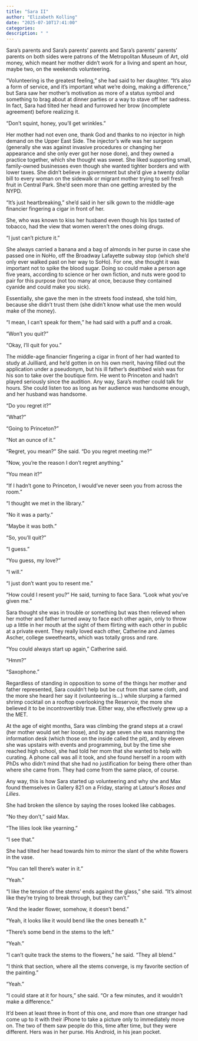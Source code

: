 ```yaml
---
title: "Sara II"
author: "Elizabeth Kolling"
date: "2025-07-10T17:41:00"
categories: 
description: " "
---
```



Sara’s parents and Sara’s parents’ parents and Sara’s parents’ parents’ parents on both sides were patrons of the Metropolitan Museum of Art, old money, which meant her mother didn’t work for a living and spent an hour, maybe two, on the weekends volunteering. 

“Volunteering is the greatest feeling,” she had said to her daughter. “It’s also a form of service, and it’s important what we’re doing, making a difference,” but Sara saw her mother’s motivation as more of a status symbol and something to brag about at dinner parties or a way to stave off her sadness. In fact, Sara had tilted her head and furrowed her brow (incomplete agreement) before realizing it. 

“Don’t squint, honey, you’ll get wrinkles.”

Her mother had not even one, thank God and thanks to no injector in high demand on the Upper East Side. The injector’s wife was her surgeon (generally she was against invasive procedures or changing her appearance and she only ever got her nose done), and they owned a practice together, which she thought was sweet. She liked supporting small, family-owned businesses even though she wanted tighter borders and with lower taxes. She didn’t believe in government but she’d give a twenty dollar bill to every woman on the sidewalk or migrant mother trying to sell fresh fruit in Central Park. She’d seen more than one getting arrested by the NYPD. 

“It’s just heartbreaking,” she’d said in her silk gown to the middle-age financier fingering a cigar in front of her.

She, who was known to kiss her husband even though his lips tasted of tobacco, had the view that women weren’t the ones doing drugs. 

“I just can’t picture it.” 

She always carried a banana and a bag of almonds in her purse in case she passed one in NoHo, off the Broadway Lafayette subway stop (which she’d only ever walked past on her way to SoHo). For one, she thought it was important not to spike the blood sugar. Doing so could make a person age five years, according to science or her own fiction, and nuts were good to pair for this purpose (not too many at once, because they contained cyanide and could make you sick). 

Essentially, she gave the men in the streets food instead, she told him, because she didn’t trust them (she didn’t know what use the men would make of the money). 

“I mean, I can’t speak for them,” he had said with a puff and a croak. 

“Won’t you quit?”

“Okay, I’ll quit for you.”

The middle-age financier fingering a cigar in front of her had wanted to study at Juilliard, and he’d gotten in on his own merit, having filled out the application under a pseudonym, but his ill father’s deathbed wish was for his son to take over the boutique firm. He went to Princeton and hadn’t played seriously since the audition. Any way, Sara’s mother could talk for hours. She could listen too as long as her audience was handsome enough, and her husband was handsome.

“Do you regret it?”

“What?”

“Going to Princeton?”

“Not an ounce of it.”

“Regret, you mean?” She said. “Do you regret meeting me?”

“Now, you’re the reason I don’t regret anything.”

“You mean it?”

“If I hadn’t gone to Princeton, I would’ve never seen you from across the room.”

“I thought we met in the library.”

“No it was a party.” 

“Maybe it was both.” 

“So, you’ll quit?”

“I guess.”

“You guess, my love?”

“I will.”

“I just don’t want you to resent me.”

“How could I resent you?” He said, turning to face Sara. “Look what you’ve given me.” 

Sara thought she was in trouble or something but was then relieved when her mother and father turned away to face each other again, only to throw up a little in her mouth at the sight of them flirting with each other in public at a private event. They really loved each other, Catherine and James Ascher, college sweethearts, which was totally gross and rare. 

“You could always start up again,” Catherine said. 

“Hmm?”

“Saxophone.”

Regardless of standing in opposition to some of the things her mother and father represented, Sara couldn’t help but be cut from that same cloth, and the more she heard her say it (volunteering is…) while slurping a farmed shrimp cocktail on a rooftop overlooking the Reservoir, the more she believed it to be incontrovertibly true. Either way, she effectively grew up a the MET. 

At the age of eight months, Sara was climbing the grand steps at a crawl (her mother would set her loose), and by age seven she was manning the information desk (which those on the inside called the pit), and by eleven she was upstairs with events and programming, but by the time she reached high school, she had told her mom that she wanted to help with curating. A phone call was all it took, and she found herself in a room with PhDs who didn’t mind that she had no justification for being there other than where she came from. They had come from the same place, of course. 

Any way, this is how Sara started up volunteering and why she and Max found themselves in Gallery 821 on a Friday, staring at Latour’s *Roses and Lilies*. 

She had broken the silence by saying the roses looked like cabbages.

“No they don’t,” said Max. 

“The lilies look like yearning.”

“I see that.”

She had tilted her head towards him to mirror the slant of the white flowers in the vase. 

“You can tell there’s water in it.”

“Yeah.”

“I like the tension of the stems’ ends against the glass,” she said. “It’s almost like they’re trying to break through, but they can’t.”

“And the leader flower, somehow, it doesn’t bend.”

“Yeah, it looks like it would bend like the ones beneath it.”

“There’s some bend in the stems to the left.”

“Yeah.”

“I can’t quite track the stems to the flowers,” he said. “They all blend.”

“I think that section, where all the stems converge, is my favorite section of the painting.”  

“Yeah.”

“I could stare at it for hours,” she said. “Or a few minutes, and it wouldn’t make a difference.”

It’d been at least three in front of this one, and more than one stranger had come up to it with their iPhone to take a picture only to immediately move on. The two of them saw people do this, time after time, but they were different. Hers was in her purse. His Android, in his jean pocket.